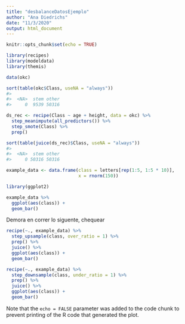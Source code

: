 ```yaml
---
title: "desbalanceDatosEjemplo"
author: "Ana Diedrichs"
date: "11/3/2020"
output: html_document
---
```


```r
knitr::opts_chunk$set(echo = TRUE)
```


```r
library(recipes)
library(modeldata)
library(themis)

data(okc)

sort(table(okc$Class, useNA = "always"))
#> 
#>  <NA>  stem other 
#>     0  9539 50316

ds_rec <- recipe(Class ~ age + height, data = okc) %>%
  step_meanimpute(all_predictors()) %>%
  step_smote(Class) %>%
  prep()

sort(table(juice(ds_rec)$Class, useNA = "always"))
#> 
#>  <NA>  stem other 
#>     0 50316 50316

```


```r
example_data <- data.frame(class = letters[rep(1:5, 1:5 * 10)],
                           x = rnorm(150))

library(ggplot2)

example_data %>%
  ggplot(aes(class)) +
  geom_bar()

```


Demora en correr lo siguente, chequear 


```r
recipe(~., example_data) %>%
  step_upsample(class, over_ratio = 1) %>%
  prep() %>%
  juice() %>%
  ggplot(aes(class)) +
  geom_bar()

```


```r
recipe(~., example_data) %>%
  step_downsample(class, under_ratio = 1) %>%
  prep() %>%
  juice() %>%
  ggplot(aes(class)) +
  geom_bar()

```

Note that the `echo = FALSE` parameter was added to the code chunk to prevent printing of the R code that generated the plot.
